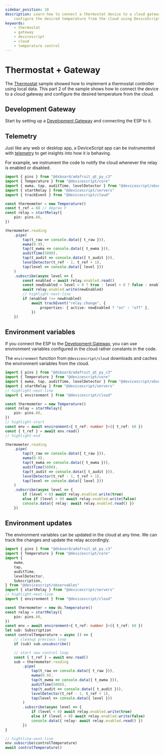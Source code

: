 ```yaml
---
sidebar_position: 10
description: Learn how to connect a thermostat device to a cloud gateway and
    configure the desired temperature from the cloud using DeviceScript.
keywords:
    - thermostat
    - gateway
    - devicescript
    - cloud
    - temperature control
---
```


# Thermostat + Gateway

The [Thermostat](/getting-started/samples/thermostat) sample showed how to implement a thermostat controller
using local data. This part 2 of the sample shows how to connect the device to a cloud gateway and configure
the desired temperature from the cloud.

## Development Gateway

Start by setting up a [Development Gateway](/developer/development-gateway/gateway) and connecting the ESP to it.

## Telemetry

Just like any web or desktop app, a DeviceScript app can be instrumented with [telemetry](/developer/development-gateway/telemetry) to get insights into
how it is behaving.

For example, we instrument the code to notify the cloud whenever the relay is enabled or disabled.

```ts
import { pins } from "@dsboard/adafruit_qt_py_c3"
import { Temperature } from "@devicescript/core"
import { ewma, tap, auditTime, levelDetector } from "@devicescript/observables"
import { startRelay } from "@devicescript/servers"
import { trackEvent } from "@devicescript/cloud"

const thermometer = new Temperature()
const t_ref = 68 // degree F
const relay = startRelay({
    pin: pins.A0,
})

thermometer.reading
    .pipe(
        tap(t_raw => console.data({ t_raw })),
        ewma(0.9),
        tap(t_ewma => console.data({ t_ewma })),
        auditTime(5000),
        tap(t_audit => console.data({ t_audit })),
        levelDetector(t_ref - 1, t_ref + 1),
        tap(level => console.data({ level }))
    )
    .subscribe(async level => {
        const enabled = await relay.enabled.read()
        const newEnabled = level < 0 ? true : level > 0 ? false : enabled
        await relay.enabled.write(newEnabled)
        // highlight-next-line
        if (enabled !== newEnabled)
            await trackEvent("relay.change", {
                properties: { active: newEnabled ? "on" : "off" },
            })
    })
```

## Environment variables

If you connect the ESP to the [Development Gateway](/developer/development-gateway/gateway),
you can use environment variables configured in the cloud rather constants in the code.

The `environment` function from `@devicescript/cloud` downloads and caches the environment variables from the cloud.

```ts
import { pins } from "@dsboard/adafruit_qt_py_c3"
import { Temperature } from "@devicescript/core"
import { ewma, tap, auditTime, levelDetector } from "@devicescript/observables"
import { startRelay } from "@devicescript/servers"
// highlight-next-line
import { environment } from "@devicescript/cloud"

const thermometer = new Temperature()
const relay = startRelay({
    pin: pins.A0,
})
// highlight-start
const env = await environment<{ t_ref: number }>({ t_ref: 68 })
const { t_ref } = await env.read()
// highlight-end

thermometer.reading
    .pipe(
        tap(t_raw => console.data({ t_raw })),
        ewma(0.9),
        tap(t_ewma => console.data({ t_ewma })),
        auditTime(5000),
        tap(t_audit => console.data({ t_audit })),
        levelDetector(t_ref - 1, t_ref + 1),
        tap(level => console.data({ level }))
    )
    .subscribe(async level => {
        if (level < 0) await relay.enabled.write(true)
        else if (level > 0) await relay.enabled.write(false)
        console.data({ relay: await relay.enabled.read() })
    })
```

## Environment updates

The environment variables can be updated in the cloud at any time.
We can track the changes and update the relay accordingly.

```ts
import { pins } from "@dsboard/adafruit_qt_py_c3"
import { Temperature } from "@devicescript/core"
import {
    ewma,
    tap,
    auditTime,
    levelDetector,
    Subscription,
} from "@devicescript/observables"
import { startRelay } from "@devicescript/servers"
// highlight-next-line
import { environment } from "@devicescript/cloud"

const thermometer = new ds.Temperature()
const relay = startRelay({
    pin: pins.A0,
})
const env = await environment<{ t_ref: number }>({ t_ref: 68 })
let sub: Subscription
const controlTemperature = async () => {
    // cleanup previous loop
    if (sub) sub.unsubscribe()

    // start new control loop
    const { t_ref } = await env.read()
    sub = thermometer.reading
        .pipe(
            tap(t_raw => console.data({ t_raw })),
            ewma(0.9),
            tap(t_ewma => console.data({ t_ewma })),
            auditTime(5000),
            tap(t_audit => console.data({ t_audit })),
            levelDetector(t_ref - 1, t_ref + 1),
            tap(level => console.data({ level }))
        )
        .subscribe(async level => {
            if (level < 0) await relay.enabled.write(true)
            else if (level > 0) await relay.enabled.write(false)
            console.data({ relay: await relay.enabled.read() })
        })
}

// hightline-next-line
env.subscribe(controlTemperature)
await controlTemperature()
```
